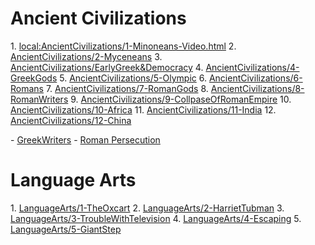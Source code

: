 = Ancient Civilizations =
1. [[local:AncientCivilizations/1-Minoneans-Video.html]]
2. [[AncientCivilizations/2-Myceneans]]
3. [[AncientCivilizations/EarlyGreek&Democracy]]
4. [[AncientCivilizations/4-GreekGods]]
5. [[AncientCivilizations/5-Olympic]]
6. [[AncientCivilizations/6-Romans]]
7. [[AncientCivilizations/7-RomanGods]]
8. [[AncientCivilizations/8-RomanWriters]]
9. [[AncientCivilizations/9-CollpaseOfRomanEmpire]]
10. [[AncientCivilizations/10-Africa]]
11. [[AncientCivilizations/11-India]]
12. [[AncientCivilizations/12-China]]

- [[https://docs.google.com/document/d/1mt_vh6liceXKcqdLgTAc-llV3jR9MOM0gsGjvAuj8h8/edit?usp=sharing|GreekWriters]]
- [[https://mm.tt/1818101533?t=Tgd81fwGKv|Roman Persecution]]

= Language Arts =
1. [[LanguageArts/1-TheOxcart]]
2. [[LanguageArts/2-HarrietTubman]]
3. [[LanguageArts/3-TroubleWithTelevision]]
4. [[LanguageArts/4-Escaping]]
5. [[LanguageArts/5-GiantStep]]

